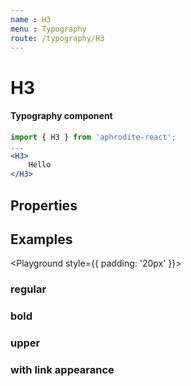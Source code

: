 ```yaml
---
name : H3
menu : Typography
route: /typography/H3
---
```



# H3
#### Typography component

```jsx
import { H3 } from 'aphrodite-react';
...
<H3>
    Hello
</H3>
```

## Properties
<Props of={H3} />

## Examples
<Playground style={{ padding: '20px' }}>
    <Row horizontal="center">
        <Col xs={6} sm={4}>
            <H3 center>
                regular
            </H3>
        </Col>
        <Col xs={6} sm={4}>
            <H3 center bold>
                bold
            </H3>
        </Col>
        <Col xs={12} sm={4}>
            <H3 center upper>
                upper
            </H3>
        </Col>
        <Col xs={6} sm={12}>
            <H3 center link>
                with link appearance
            </H3>
        </Col>
    </Row>
</Playground>
